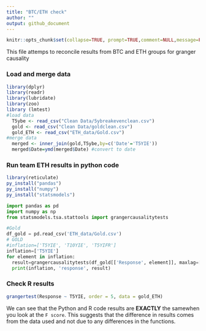 ```yaml
---
title: "BTC/ETH check"
author: "" 
output: github_document
---
```


```r
knitr::opts_chunk$set(collapse=TRUE, prompt=TRUE,comment=NULL,message=FALSE, include=TRUE, warning=FALSE)
```

This file attemps to reconcile results from BTC and ETH groups for granger causality

### Load and merge data
```r
library(dplyr)
library(readr)
library(lubridate)
library(zoo)
library (lmtest)
#load data
  T5ybe <- read_csv("Clean Data/5ybreakevenclean.csv")
  gold <- read_csv("Clean Data/goldclean.csv")
  gold_ETH <- read_csv("ETH_data/Gold.csv")
#merge data
  merged <- inner_join(gold,T5ybe,by=c('Date'='T5YIE'))
  merged$Date=ymd(merged$Date) #convert to date
```

### Run team ETH results in python code
```r
library(reticulate)
py_install("pandas")
py_install("numpy")
py_install("statsmodels")

```

```python
import pandas as pd
import numpy as np 
from statsmodels.tsa.stattools import grangercausalitytests

#Gold 
df_gold = pd.read_csv('ETH_data/Gold.csv')
# GOLD
#inflation=['T5YIE', 'T10YIE', 'T5YIFR']
inflation=['T5YIE']
for element in inflation: 
  result=grangercausalitytests(df_gold[['Response', element]], maxlag=[5])
  print(inflation, 'response', result)
```
### Check R results
```r
grangertest(Response ~ T5YIE, order = 5, data = gold_ETH) 
```
We can see that the Python and R code results are **EXACTLY** the samewhen you look at the `F score`. This suggests that the difference in results comes from the data used and not due to any differences in the functions.


